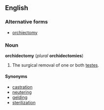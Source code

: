 {{wikipedia}}
==English==
===Alternative forms===
* [[orchiectomy]]

===Noun===
'''orchidectomy''' (''plural'' '''orchidectomies''')
#  The surgical removal of one or both [[testes]].

====Synonyms====
*[[castration]]
*[[neutering]]
*[[gelding]]
*[[sterilization]]